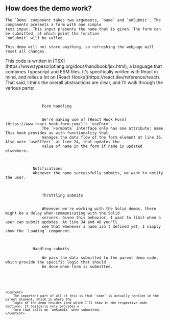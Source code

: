 
<Content id="demo">
    <h2 className="subtitle is-3">How does the demo work?</h2>

    The `Demo` component takes two arguments, `name` and `onSubmit`. The components presents a form with one simple
    text input. This input presents the name that is given. The form can be submitted, at which point the function
    `onSubmit` will be called.

    This demo will not store anything, so refreshing the webpage will reset all changes.
</Content>

<FrontpageDemo/>

<Content>
    This code is written in [TSX](https://www.typescriptlang.org/docs/handbook/jsx.html), a language that combines
    Typescript and ESM files. It's specifically written with React in mind, and relies a lot on [React
    Hooks](https://react.dev/reference/react). That said, I think the overall abstractions are clear, and I'll walk
    through the various parts:
</Content>

<Code language="tsx" id="FrontpageDemoCode" code={demoCode} url="https://github.com/megoth/semtechjs-demo/blob/main/src/components/demo/index.tsx">
    <Walkthrough>
        <tr>
            <td>
                <CodeLink id="FrontpageDemoCode" lines={["11-13", "16-20", "24", "36", "40"]}>Form handling</CodeLink>
            </td>
            <td>
                We're making use of [React Hook Form](https://www.react-hook-form.com/)'s `useForm`.
                The `FormData` interface only has one attribute: name. This hook provides us with functionality that
                manages the data flow of the form element at line 36. Also note `useEffect` at line 24, that updates the
                value of name in the form if name is updated elsewhere.
            </td>
        </tr>
        <tr>
            <td><CodeLink id="FrontpageDemoCode" lines={["21", "31"]}>Notifications</CodeLink></td>
            <td>Whenever the name successfully submits, we want to notify the user.</td>
        </tr>
        <tr>
            <td>
                <CodeLink id="FrontpageDemoCode" lines={["22", "27-30", "34", "44", "48"]}>Throttling submits</CodeLink>
            </td>
            <td>
                Whenever we're working with the Solid demos, there might be a delay when communicating with the Solid
                servers. Given this behavior, I want to limit when a user can submit updates. At line 34 and 48 you'll
                see that whenever a name isn't defined yet, I simply show the `Loading` component.
            </td>
        </tr>
        <tr>
            <td><CodeLink id="FrontpageDemoCode" lines={["29", "36"]}>Handling submits</CodeLink></td>
            <td>
                We pass the data submitted to the parent demo code, which provide the specific logic that should
                be done when form is submitted.
            </td>
        </tr>
    </Walkthrough>

    <Content>
        The important part of all of this is that `name` is actually handled in the parent element, which is where the
        logic of the demo resides (and which I'll show in the respective code section). It basically only provides a
        form that calls on `onSubmit` when submitted.
    </Content>
</Code>